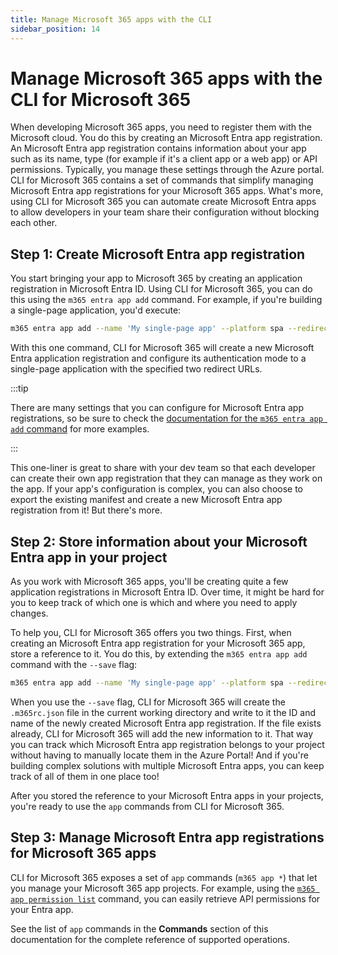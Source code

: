 ```yaml
---
title: Manage Microsoft 365 apps with the CLI 
sidebar_position: 14
---
```


# Manage Microsoft 365 apps with the CLI for Microsoft 365

When developing Microsoft 365 apps, you need to register them with the Microsoft cloud. You do this by creating an Microsoft Entra app registration. An Microsoft Entra app registration contains information about your app such as its name, type (for example if it's a client app or a web app) or API permissions. Typically, you manage these settings through the Azure portal. CLI for Microsoft 365 contains a set of commands that simplify managing Microsoft Entra app registrations for your Microsoft 365 apps. What's more, using CLI for Microsoft 365 you can automate create Microsoft Entra apps to allow developers in your team share their configuration without blocking each other.

## Step 1: Create Microsoft Entra app registration

You start bringing your app to Microsoft 365 by creating an application registration in Microsoft Entra ID. Using CLI for Microsoft 365, you can do this using the `m365 entra app add` command. For example, if you're building a single-page application, you'd execute:

```sh
m365 entra app add --name 'My single-page app' --platform spa --redirectUris 'https://myspa.azurewebsites.net,http://localhost'
```

With this one command, CLI for Microsoft 365 will create a new Microsoft Entra application registration and configure its authentication mode to a single-page application with the specified two redirect URLs.

:::tip

There are many settings that you can configure for Microsoft Entra app registrations, so be sure to check the [documentation for the `m365 entra app add` command](../cmd/entra/app/app-add.mdx) for more examples.

:::

This one-liner is great to share with your dev team so that each developer can create their own app registration that they can manage as they work on the app. If your app's configuration is complex, you can also choose to export the existing manifest and create a new Microsoft Entra app registration from it! But there's more.

## Step 2: Store information about your Microsoft Entra app in your project

As you work with Microsoft 365 apps, you'll be creating quite a few application registrations in Microsoft Entra ID. Over time, it might be hard for you to keep track of which one is which and where you need to apply changes.

To help you, CLI for Microsoft 365 offers you two things. First, when creating an Microsoft Entra app registration for your Microsoft 365 app, store a reference to it. You do this, by extending the `m365 entra app add` command with the `--save` flag:

```sh
m365 entra app add --name 'My single-page app' --platform spa --redirectUris 'https://myspa.azurewebsites.net,http://localhost' --save
```

When you use the `--save` flag, CLI for Microsoft 365 will create the `.m365rc.json` file in the current working directory and write to it the ID and name of the newly created Microsoft Entra app registration. If the file exists already, CLI for Microsoft 365 will add the new information to it. That way you can track which Microsoft Entra app registration belongs to your project without having to manually locate them in the Azure Portal! And if you're building complex solutions with multiple Microsoft Entra apps, you can keep track of all of them in one place too!

After you stored the reference to your Microsoft Entra apps in your projects, you're ready to use the `app` commands from CLI for Microsoft 365.

## Step 3: Manage Microsoft Entra app registrations for Microsoft 365 apps

CLI for Microsoft 365 exposes a set of `app` commands (`m365 app *`) that let you manage your Microsoft 365 app projects. For example, using the [`m365 app permission list`](../cmd/app/permission/permission-list.mdx) command, you can easily retrieve API permissions for your Entra app.

See the list of `app` commands in the **Commands** section of this documentation for the complete reference of supported operations.
